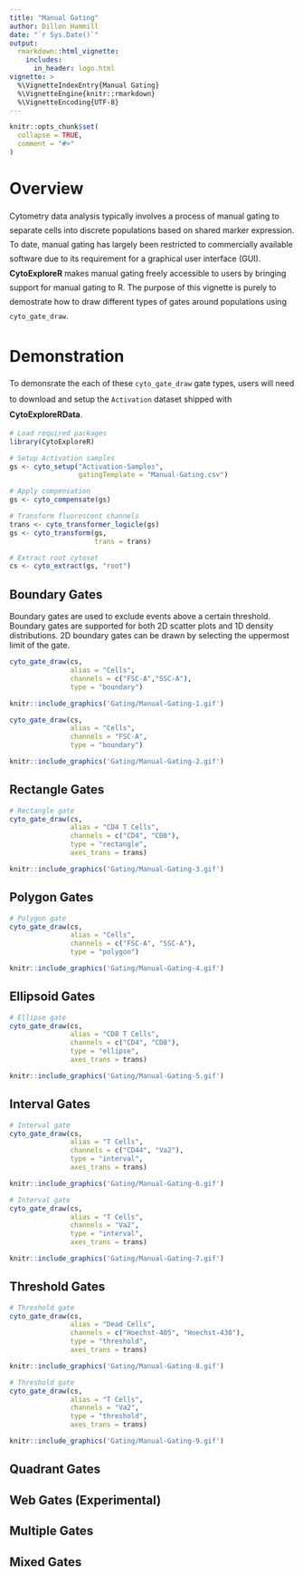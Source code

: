 ```yaml
---
title: "Manual Gating"
author: Dillon Hammill
date: "`r Sys.Date()`"
output: 
  rmarkdown::html_vignette:
    includes:
      in_header: logo.html
vignette: >
  %\VignetteIndexEntry{Manual Gating}
  %\VignetteEngine{knitr::rmarkdown}
  %\VignetteEncoding{UTF-8}
---
```


```r
knitr::opts_chunk$set(
  collapse = TRUE,
  comment = "#>"
)
```

# Overview

<div style="line-height: 1.8em;"> Cytometry data analysis typically involves a process of manual gating to separate cells into discrete populations based on shared marker expression. To date, manual gating has largely been restricted to commercially available software due to its requirement for a graphical user interface (GUI). **CytoExploreR** makes manual gating freely accessible to users by bringing support for manual gating to R. The purpose of this vignette is purely to demostrate how to draw different types of gates around populations using `cyto_gate_draw`. </div> 

# Demonstration

<div style="line-height: 1.8em;"> To demonsrate the each of these `cyto_gate_draw` gate types, users will need to download and setup the `Activation` dataset shipped with **CytoExploreRData**. </div>

```r
# Load required packages
library(CytoExploreR)

# Setup Activation samples
gs <- cyto_setup("Activation-Samples",
                 gatingTemplate = "Manual-Gating.csv")

# Apply compensation
gs <- cyto_compensate(gs)

# Transform fluorescent channels
trans <- cyto_transformer_logicle(gs)
gs <- cyto_transform(gs,
                     trans = trans)

# Extract root cytoset
cs <- cyto_extract(gs, "root")
```

## Boundary Gates

Boundary gates are used to exclude events above a certain threshold. Boundary gates are supported for both 2D scatter plots and 1D density distributions. 2D boundary gates can be drawn by selecting the uppermost limit of the gate.

```r
cyto_gate_draw(cs,
               alias = "Cells",
               channels = c("FSC-A","SSC-A"),
               type = "boundary")
```

```r
knitr::include_graphics('Gating/Manual-Gating-1.gif')
```

```r
cyto_gate_draw(cs,
               alias = "Cells",
               channels = "FSC-A",
               type = "boundary")
```

```r
knitr::include_graphics('Gating/Manual-Gating-2.gif')
```

## Rectangle Gates

```r
# Rectangle gate
cyto_gate_draw(cs,
               alias = "CD4 T Cells",
               channels = c("CD4", "CD8"),
               type = "rectangle",
               axes_trans = trans)
```

```r
knitr::include_graphics('Gating/Manual-Gating-3.gif')
```

## Polygon Gates

```r
# Polygon gate
cyto_gate_draw(cs,
               alias = "Cells",
               channels = c("FSC-A", "SSC-A"),
               type = "polygon")
```

```r
knitr::include_graphics('Gating/Manual-Gating-4.gif')
```

## Ellipsoid Gates

```r
# Ellipse gate
cyto_gate_draw(cs,
               alias = "CD8 T Cells",
               channels = c("CD4", "CD8"),
               type = "ellipse",
               axes_trans = trans)
```

```r
knitr::include_graphics('Gating/Manual-Gating-5.gif')
```

## Interval Gates

```r
# Interval gate
cyto_gate_draw(cs,
               alias = "T Cells",
               channels = c("CD44", "Va2"),
               type = "interval",
               axes_trans = trans)
```

```r
knitr::include_graphics('Gating/Manual-Gating-6.gif')
```

```r
# Interval gate
cyto_gate_draw(cs,
               alias = "T Cells",
               channels = "Va2",
               type = "interval",
               axes_trans = trans)
```

```r
knitr::include_graphics('Gating/Manual-Gating-7.gif')
```

## Threshold Gates

```r
# Threshold gate
cyto_gate_draw(cs,
               alias = "Dead Cells",
               channels = c("Hoechst-405", "Hoechst-430"),
               type = "threshold",
               axes_trans = trans)
```

```r
knitr::include_graphics('Gating/Manual-Gating-8.gif')
```

```r
# Threshold gate
cyto_gate_draw(cs,
               alias = "T Cells",
               channels = "Va2",
               type = "threshold",
               axes_trans = trans)
```

```r
knitr::include_graphics('Gating/Manual-Gating-9.gif')
```

## Quadrant Gates



## Web Gates (Experimental)

## Multiple Gates

## Mixed Gates
